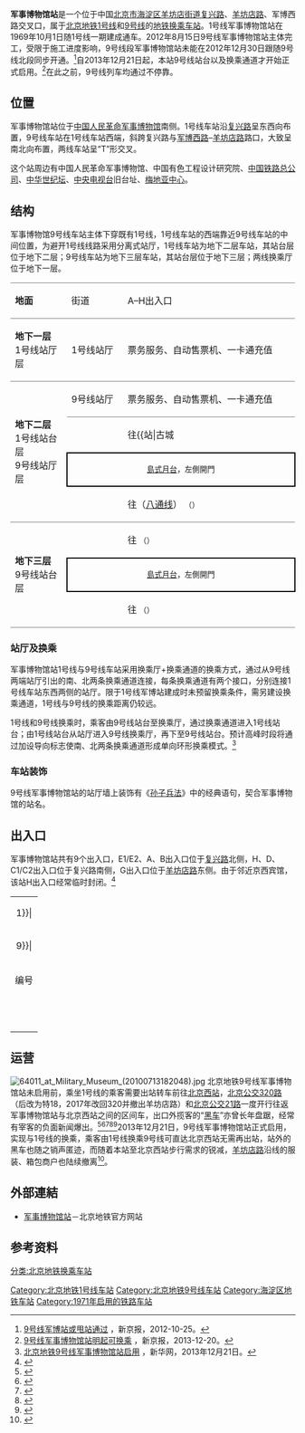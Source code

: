{{NoteTA |G1=Railway}}
{{Infobox station
| name = 军事博物馆
| eng_name = Junshi Bowuguan<br />(Military Museum)<ref name=map2021>{{cite web|url=https://www.bjsubway.com/subway/images/luwangtu.png|title=北京城市轨道交通线网图|date=2021-12-31|access-date=2021-12-30|archive-date=2021-12-31|archive-url=https://web.archive.org/web/20211231004642/https://www.bjsubway.com/subway/images/luwangtu.png}}</ref>
| livery = 
| linecolour = {{北京地铁颜色|1}}
| linecolour2 = {{北京地铁颜色|9}}
| image = Platform of L1 Military Museum Station (20210829190815).jpg
| caption = 军事博物馆站1号线站台<br />[[File:Platform_of_Military_Museum_Station_(Line_9)_20181124.jpg|300px]]<br />军事博物馆站9号线站台
| former = 
| country = {{PRC}}
| borough = [[北京市|北京市]][[海淀区|海淀区]][[羊坊店街道|羊坊店街道]]
| address = [[复兴路_(北京)|复兴路]]、[[羊坊店路|羊坊店路]]、军博西路交叉口
| coordinates = {{coord|39|54|22.63|N|116|19|00.07|E|display=inline, title|type:railwaystation}}
| elevation = 
| operator = [[北京市地铁运营有限公司|北京市地铁运营有限公司]]
| lines = {{北京地铁线路名|1|SL}}<br />{{北京地铁线路名|9|SL}}
| distance = 
| platform = 各1座[[岛式站台|岛式站台]]
| tracks = 各2条
| connections = 公交站：军事博物馆
| structure = 地下车站
| hall = 分离式站厅
| depth = 
| levels = 3层
| interchange = 大堂轉乘、[[通道换乘|通道换乘]]
| exits = 7個（分支出口共9個）
| elevator = 
| escalator = 
| architect = 
| architectural_style = 
| colour = {{北京地铁线路名|1|S}}：灰白色<br />{{北京地铁线路名|9|S}}：米色
| type = 
| status = 运营中
| code = {{北京地铁线路名|1|S}}：111
| zone = 
| classification = 
| website = 
| built = 
| opened = {{北京地铁线路名|1|S}}：1971年1月15日（试运营）<br />{{北京地铁线路名|9|S}}：2013年12月21日
| pass_year = 
| passengers = 
| trains = 
| station_hours = 
| hours = 
| first = {{collapsible list
 |title = 　
 |
{{北京地铁线路名|1|S}}
:往{{北京地铁起讫站|八通|R}}：05:16
:往{{北京地铁起讫站|1|L}}：05:15<br />
{{北京地铁线路名|9|S}}
:往{{北京地铁起讫站|9|R}}：05:47
:往{{北京地铁起讫站|9|L}}：05:24
}}
| last = {{collapsible list
 |title = 　
 |
{{北京地铁线路名|1|S}}
:往{{北京地铁起讫站|八通|R}}：23:10
:往{{站|四惠东}}：23:52
:往{{北京地铁起讫站|1|L}}：00:01<br />
{{北京地铁线路名|9|S}}
:往{{北京地铁起讫站|9|R}}：23:27
:往{{北京地铁起讫站|1|L}}：23:04
}}
| adjacent = {{adjacent stations|system=北京地铁
|line1=1|left1=公主坟|right1=木樨地|note-left1=1.172km|note-mid1=距离[[苹果园站|苹果园]]14.032km|note-right1=1.166km
|line2=9|left2=白堆子|right2=北京西站|note-left2=1.912km|note-mid2=距离[[国家图书馆站|国家图书馆]]3.951km|note-right2=1.398km}}
| route_map = {{Routemap|inline=yes|map=
~~ ~~B2层，1号线
utSTRf\utSTRg~~ ~~{{rmr|Licon=U|{{stl|北京地铁|公主坟}}}}
utSTR+BSl\utSTR+BSr
utSTR+BSl\utSTR+BSr
utSTRf\utSTRg~~ ~~{{rmr|Licon=D|{{stl|北京地铁|木樨地}}}}
~~ ~~B3层，9号线
utSTRf\utSTRg~~ ~~{{rmr|Licon=U|{{stl|北京地铁|白堆子}}}}
utSTR+BSl\utSTR+BSr
utSTR+BSl\utSTR+BSr
utSTRf\utSTRg~~ ~~{{rmr|Licon=D|{{stl|北京地铁|北京西站}}}}
}}
}}
'''军事博物馆站'''是一个位于中国[[北京市|北京市]][[海淀区|海淀区]][[羊坊店街道|羊坊店街道]][[复兴路_(北京)|复兴路]]、[[羊坊店路|羊坊店路]]、军博西路交叉口，属于[[北京地铁|北京地铁]][[北京地铁1号线|1号线]]和[[北京地铁9号线|9号线]]的[[地铁车站|地铁]][[换乘车站|换乘车站]]。1号线军事博物馆站在1969年10月1日随1号线一期建成通车。2012年8月15日9号线军事博物馆站主体完工，受限于施工进度影响，9号线段军事博物馆站未能在2012年12月30日跟随9号线北段同步开通。<ref>[http://www.bjnews.com.cn/news/2012/10/25/229663.html 9号线军博站或甩站通过] {{Wayback|url=http://www.bjnews.com.cn/news/2012/10/25/229663.html |date=20200508114615 }}，新京报，2012-10-25。</ref>自2013年12月21日起，本站9号线站台以及换乘通道才开始正式启用。<ref>[http://www.bjnews.com.cn/news/2013/12/20/298400.html 9号线军事博物馆站明起可换乘] {{Wayback|url=http://www.bjnews.com.cn/news/2013/12/20/298400.html |date=20200508114619 }}，新京报，2013-12-20。</ref>在此之前，9号线列车均通过不停靠。

==位置==
军事博物馆站位于[[中国人民革命军事博物馆|中国人民革命军事博物馆]]南侧。1号线车站沿[[复兴路_(北京)|复兴路]]呈东西向布置，9号线车站在1号线车站西端，斜跨复兴路与[[军博西路|军博西路]]–[[羊坊店路|羊坊店路]]路口，大致呈南北向布置，两线车站呈“T”形交叉。

这个站周边有中国人民革命军事博物馆、中国有色工程设计研究院、[[中国铁路总公司|中国铁路总公司]]、[[中华世纪坛|中华世纪坛]]、[[中国中央电视台|中央电视台]]旧台址、[[梅地亚中心|梅地亚中心]]。

== 结构 == 
军事博物馆9号线车站主体下穿既有1号线，1号线车站的西端靠近9号线车站的中间位置，为避开1号线线路采用分离式站厅，1号线车站为地下二层车站，其站台层位于地下二层；9号线车站为地下三层车站，其站台层位于地下三层；两线换乘厅位于地下一层。
{|cellspacing=0 cellpadding=3
|style="border-top:solid 1px gray;border-bottom:solid 1px gray;" width=100|'''地面'''
|style="border-top:solid 1px gray;border-bottom:solid 1px gray;" width=100|街道
|style="border-top:solid 1px gray;border-bottom:solid 1px gray;" width=350|A–H出入口
|-
|style="border-bottom:solid 1px gray;"|'''地下一层<br />'''1号线站厅层
|style="border-bottom:solid 1px gray;"|1号线站厅
|style="border-bottom:solid 1px gray;"|票务服务、自动售票机、一卡通充值
|-
|style="border-bottom:solid 1px gray;" rowspan=4|'''地下二层<br />'''1号线站台层<br />9号线站厅层
|style="border-bottom:solid 1px gray;"|9号线站厅
|style="border-bottom:solid 1px gray;"|票务服务、自动售票机、一卡通充值
|-
|{{arrow|L}}
|{{北京地铁线路名|1|c}}往{{站|古城||北京市}}<small>（{{站|公主坟}}）</small>
|-
|style="border-right:solid 2px black;border-left:solid 2px black;border-top:solid 2px black;border-bottom:solid 2px black;" colspan=2 align=center|<small>[[島式月台|島式月台]]，左側開門</small>
|-
|style="border-bottom:solid 1px gray;"|{{arrow|R}}
|style="border-bottom:solid 1px gray;"|{{北京地铁线路名|1|c}}往{{站|环球度假区}}（[[北京地铁八通线|八通线]]） <small>（{{站|木樨地}}）</small>
|-
|style="border-bottom:solid 1px gray;" rowspan=3|'''地下三层<br />'''9号线站台层
|{{arrow|L}}
|{{北京地铁线路名|9|c}} <!--常规列车/{{北京地铁线路名|房|c}}跨线车-->往{{站|国家图书馆}} <small>（{{站|白堆子}}）</small>
|-
|style="border-right:solid 2px black;border-left:solid 2px black;border-top:solid 2px black;border-bottom:solid 2px black;" colspan=2 align=center|<small>[[島式月台|島式月台]]，左側開門</small>
|-
|style="border-bottom:solid 1px gray;"|{{arrow|R}}
|style="border-bottom:solid 1px gray;"|{{北京地铁线路名|9|c}} <!--常规列车-->往{{站|郭公庄}}<!-- /{{北京地铁线路名|房|c}}跨线车往{{站|阎村东}}-->  <small>（{{站|北京西站|北京西站}}）</small>
|}
{{gallery
|width=160
|File:Military Museum Station Platform (Line 1) 20131103.jpg|1号线站台（2013年11月摄）尚未加装屏蔽门
|File:Military Museum Station (Line 1) Platform 20181124.jpg|1号线站台换乘9号线指示标志（2018年11月摄）
|File:Military Museum Station Platform (Line 1) 20181130.jpg|1号线站台加装半高式屏蔽门，2017年投入使用。（2018年11月摄）
}}
{{gallery
|width=160
|File:North concourse of L9 Military Museum Station (20210527194950).jpg|<center>9号线北站厅<br />（2021年5月摄）</center>
|File:South concourse of L9 Military Museum Station (20210527195220).jpg|<center>9号线南站厅<br />（2021年5月摄）</center>
|File:Platform of L9 Military Museum Station (20210208175705).jpg|<center>9号线站台<br />（2021年2月摄）</center>
}}

=== 站厅及换乘 ===
{{multiple image|align=right|direction=vertical|width=200
|image1=Military Museum Station Transfer Hall 20181124.jpg|caption1=军事博物馆站1号线换乘9号线入口（2018年11月摄）
|image2=Passage of Military Museum Station 20161114.jpg|caption2=军事博物馆站1号线通往9号线的换乘通道（2016年11月摄）
|image3=Military Museum Station Passage 20161117.jpg|caption3=军事博物馆站内9号线往1号线换乘通道（2016年11月摄）
}}
军事博物馆站1号线与9号线车站采用换乘厅+换乘通道的换乘方式，通过从9号线两端站厅引出的南、北两条换乘通道连接，每条换乘通道有两个接口，分别连接1号线车站东西两侧的站厅。限于1号线军博站建成时未预留换乘条件，需另建设换乘通道，1号线与9号线的换乘距离仍较远。

1号线和9号线换乘时，乘客由9号线站台至换乘厅，通过换乘通道进入1号线站台；由1号线站台从站厅进入9号线换乘厅，再下至9号线站台。预计高峰时段将通过加设导向标志使南、北两条换乘通道形成单向环形换乘模式。<ref>[http://news.xinhuanet.com/photo/2013-12/21/c_125895152.htm 北京地铁9号线军事博物馆站启用] {{Wayback|url=http://news.xinhuanet.com/photo/2013-12/21/c_125895152.htm |date=20140110211232 }}，新华网，2013年12月21日。</ref>

=== 车站装饰 ===
9号线军事博物馆站的站厅墙上装饰有《[[孙子兵法|孙子兵法]]》中的经典语句，契合军事博物馆的站名。
{{Gallery
|width=200
|File:Art decoration in Military Museum Station, Line 9 (1).JPG|<center>9号线站内《孙子兵法》主题装饰<br />（2014年1月摄）</center>
|File:Public art of ilitary Museum Station (Line 9) 20161114.jpg|<center>9号线站内《孙子兵法》主题装饰<br />（2016年11月摄）</center>
}}

== 出入口 ==
军事博物馆站共有9个出入口，E1/E2、A、B出入口位于[[复兴路_(北京)|复兴路]]北侧，H、D、C1/C2出入口位于复兴路南侧，G出入口位于[[羊坊店路|羊坊店路]]东侧。由于邻近京西宾馆，该站H出入口经常临时封闭。<ref>{{cite news|url=http://gb.cri.cn/42071/2013/12/22/6851s4365028.htm|title=北京地铁9号线军博站启用 换乘1号线需走7分钟|publisher=[[北京青年报|北京青年报]]|date=2013-12-22|accessdate=2015-04-19|archive-date=2016-03-04|archive-url=https://web.archive.org/web/20160304123124/http://gb.cri.cn/42071/2013/12/22/6851s4365028.htm|dead-url=no}}</ref>
{| class="wikitable"
| colspan="5" align="center" bgcolor={{北京地铁颜色|1}}|
|-
| colspan="5" align="center" bgcolor={{北京地铁颜色|9}}|
|-
! 编号 
! 指示
! 建议前往的目的地
! 图片
! 无障碍设施图片
|-
| {{港鐵出口|A|附=升}} 
| 复兴路 
| [[中华世纪坛|中华世纪坛]]、[[梅地亞中心|梅地亞中心]]、[[中国人民革命军事博物馆|中国人民革命军事博物馆]]
|[[File:Exit_A_of_Military_Museum_Station.JPG|150px]]
|[[File:Accessible_Elevator_at_Exit_A_of_Military_Museum_Station,_Beijing_Subway.jpg|居中]]
|-
| {{港鐵出口|B}} 
| 复兴路 
| [[中国人民革命军事博物馆|中国人民革命军事博物馆]]
|[[File:North-East_Entrance_(B)_of_Military_Museum_Station_20131103.jpg|150px]]
|{{n/a}}
|-
| {{港鐵出口|C|1}} 
| 复兴路 
| [[中国铁路总公司|中国铁路总公司]]
|[[File:201606_Exit_C1_of_Military_Museum_Station.jpg|150px]]
|{{n/a}}
|-
| {{港鐵出口|C|2}} 
| 复兴路 
| 中国有色工程设计研究院
|[[File:Exit_C2_of_Military_Museum_Station.JPG|150px]]
|{{n/a}}
|-
| {{港鐵出口|D}} 
| 复兴路 
| 中国有色工程设计研究院
|[[File:Exit_D_of_Military_Museum_Station_(20201017160439).jpg|150px]]
|{{n/a}}
|-
| {{港鐵出口|E|1}} 
| 复兴路 
| [[中央电视台彩色电视中心|中央电视台彩色电视中心]]
|[[File:Exit_E1_of_Military_Museum_Station_(20210118133342).jpg|150px]]
|{{n/a}}
|-
| {{港鐵出口|E|2}} 
| 复兴路 
| [[中央电视台彩色电视中心|中央电视台彩色电视中心]]、[[梅地亞中心|梅地亞中心]]、[[中华世纪坛|中华世纪坛]]
|[[File:Exit_E2_of_Military_Museum_Station_(20200408161828).jpg|150px]]
|{{n/a}}
|-
| {{港鐵出口|G}} 
| 羊坊店路 
| 恩菲科技大厦、北京市玉渊潭中学
|[[File:Exit_G_of_Military_Museum_Station_(201806271180225).jpg|150px]]
|{{n/a}}
|-
| {{港鐵出口|H}} 
| 复兴路 
| [[京西宾馆|京西宾馆]]
|[[File:Exit_H_of_Military_Museum_Station_(20210112160357).jpg|150px]]
|{{n/a}}
|-
| bgcolor="#EEEEEE" colspan=5 | {{港鐵出口|註=升}}
|}

== 运营 ==
[[File:64011_at_Military_Museum_(20100713182048).jpg|thumb]]
北京地铁9号线军事博物馆站未启用前，乘坐1号线的乘客需要出站转车前往[[北京西站|北京西站]]，[[北京公交320路|北京公交320路]]（后改为特18，2017年改回320并撤出羊坊店路）和[[北京公交21路|北京公交21路]]一度开行往返军事博物馆站与北京西站之间的区间车，出口外揽客的“[[非法營運車輛|黑车]]”亦曾长年盘踞，经常有宰客的负面新闻爆出。<ref>{{cite news|url=https://news.sina.com.cn/o/2006-03-01/02108325732s.shtml|title=“盘踞”军博周边21辆黑车被查扣|work=[[北京晨报|北京晨报]]|date=2006-03-01|accessdate=2021-08-04|archive-date=2021-08-04|archive-url=https://web.archive.org/web/20210804125115/https://news.sina.com.cn/o/2006-03-01/02108325732s.shtml}}</ref><ref>{{cite news|url=https://news.sina.com.cn/s/2007-02-02/072511147154s.shtml|title=军博地铁站1小时查处8辆黑车|work=[[北京日报|北京日报]]|date=2007-02-02|accessdate=2021-08-04|archive-date=2021-08-04|archive-url=https://web.archive.org/web/20210804122747/https://news.sina.com.cn/s/2007-02-02/072511147154s.shtml}}</ref><ref>{{cite news|url=http://news.sohu.com/20070212/n248186918.shtml|title=市民盼西站通地铁 不再坐军博黑车|publisher=千龙网|date=2007-02-12|accessdate=2021-08-04|archive-date=2021-08-04|archive-url=https://web.archive.org/web/20210804122747/http://news.sohu.com/20070212/n248186918.shtml}}</ref><ref>{{cite news|url=http://news.sohu.com/20070213/n248222197.shtml|title=军博地铁口 黑电动自行车逆行揽客|publisher=千龙网|date=2007-02-13|accessdate=2021-08-04|archive-date=2021-08-04|archive-url=https://web.archive.org/web/20210804122747/http://news.sohu.com/20070213/n248222197.shtml}}</ref><ref>{{cite news|url=http://beijing.qianlong.com/3825/2012/02/10/2821@7691549.htm|title=市民建议采取疏导措施 整治出租车违规乱象|date=2012-02-10|accessdate=2014-01-24|archive-url=https://web.archive.org/web/20140201170806/http://beijing.qianlong.com/3825/2012/02/10/2821@7691549.htm|archive-date=2014-02-01|dead-url=yes}}</ref>2013年12月21日，9号线军事博物馆站正式启用，实现与1号线的换乘，乘客由1号线换乘9号线可直达北京西站无需再出站，站外的黑车也随之销声匿迹，而随着本站至北京西站步行需求的锐减，[[羊坊店路|羊坊店路]]沿线的服装、箱包商户也陆续撤离<ref>{{cite news|url=http://finance.people.com.cn/n/2013/1221/c70846-23906939.html|title=军博可换乘解决西站“最后一公里” 黑车“没戏了”|work=[[北京青年报|北京青年报]]|date=2013-12-21|accessdate=2021-08-04|archive-date=2021-08-04|archive-url=https://web.archive.org/web/20210804034117/http://finance.people.com.cn/n/2013/1221/c70846-23906939.html}}</ref>。

== 外部連結 ==
*[http://www.bjsubway.com/station/xltcx/line9/2013-10-26/344.html 军事博物馆站]{{Wayback|url=http://www.bjsubway.com/station/xltcx/line9/2013-10-26/344.html |date=20201123222110 }}－北京地铁官方网站

== 参考资料 ==
{{reflist}}
{{commonscat|Military Museum Station}}

{{北京地铁1号线}}
{{北京地铁9号线}}

[[Category:北京地铁1号线车站|Category:北京地铁1号线车站]]
[[Category:北京地铁9号线车站|Category:北京地铁9号线车站]]
[[Category:海淀区地铁车站|Category:海淀区地铁车站]]
[[Category:1971年启用的铁路车站|Category:1971年启用的铁路车站]]
[[分类:北京地铁换乘车站|分类:北京地铁换乘车站]]